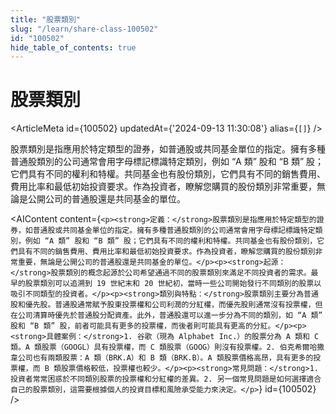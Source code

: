 ```yaml
---
title: "股票類別"
slug: "/learn/share-class-100502"
id: "100502"
hide_table_of_contents: true
---
```



# 股票類別

<ArticleMeta id={100502} updatedAt={'2024-09-13 11:30:08'} alias={`[]`} />
<div className='border-solid border-b border-t-0 my-4 border-[var(--ifm-color-gray-300)]' />

股票類別是指應用於特定類型的證券，如普通股或共同基金單位的指定。擁有多種普通股類別的公司通常會用字母標記標識特定類別，例如 “A 類” 股和 “B 類” 股；它們具有不同的權利和特權。共同基金也有股份類別，它們具有不同的銷售費用、費用比率和最低初始投資要求。作為投資者，瞭解您購買的股份類別非常重要，無論是公開公司的普通股還是共同基金的單位。

<AIContent content={`<p><strong>定義：</strong>股票類別是指應用於特定類型的證券，如普通股或共同基金單位的指定。擁有多種普通股類別的公司通常會用字母標記標識特定類別，例如 “A 類” 股和 “B 類” 股；它們具有不同的權利和特權。共同基金也有股份類別，它們具有不同的銷售費用、費用比率和最低初始投資要求。作為投資者，瞭解您購買的股份類別非常重要，無論是公開公司的普通股還是共同基金的單位。</p><p><strong>起源：</strong>股票類別的概念起源於公司希望通過不同的股票類別來滿足不同投資者的需求。最早的股票類別可以追溯到 19 世紀末和 20 世紀初，當時一些公司開始發行不同類別的股票以吸引不同類型的投資者。</p><p><strong>類別與特點：</strong>股票類別主要分為普通股和優先股。普通股通常賦予股東投票權和公司利潤的分紅權，而優先股則通常沒有投票權，但在公司清算時優先於普通股分配資產。此外，普通股還可以進一步分為不同的類別，如 “A 類” 股和 “B 類” 股，前者可能具有更多的投票權，而後者則可能具有更高的分紅。</p><p><strong>具體案例：</strong>1. 谷歌（現為 Alphabet Inc.）的股票分為 A 類和 C 類。A 類股票（GOOGL）具有投票權，而 C 類股票（GOOG）則沒有投票權。2. 伯克希爾哈撒韋公司也有兩類股票：A 類（BRK.A）和 B 類（BRK.B）。A 類股票價格高昂，具有更多的投票權，而 B 類股票價格較低，投票權也較少。</p><p><strong>常見問題：</strong>1. 投資者常常困惑於不同類別股票的投票權和分紅權的差異。2. 另一個常見問題是如何選擇適合自己的股票類別，這需要根據個人的投資目標和風險承受能力來決定。</p>`} id={100502} />
